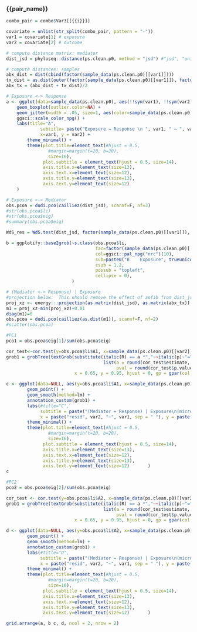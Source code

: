 ### {{pair_name}}


```r
combo_pair = combo$Var3[[{{i}}]]

covariate = unlist(str_split(combo_pair, pattern = "-"))
var1 = covariate[1] # exposure
var2 = covariate[2] # outcome

# compute distance matrix: mediator
dist_jsd = phyloseq::distance(ps.clean.p0, method = "jsd") #"jsd", "unifrac", "wunifrac", "bray", "jaccard", "dpcoa"

# compute distances: samples
abx_dist = dist(cbind(factor(sample_data(ps.clean.p0)[[var1]])))
tx_dist = as.dist(outer(factor(sample_data(ps.clean.p0)[[var1]]), factor(sample_data(ps.clean.p0)[[var1]]), "!="))
abx_tx = (abx_dist + tx_dist)/2

```


```r
# Exposure <-> Response
a <- ggplot(data=sample_data(ps.clean.p0), aes(!!sym(var1), !!sym(var2) )) +
    geom_boxplot(outlier.color=NA) +
    geom_jitter(width = .05, size=1, aes(color=sample_data(ps.clean.p0)[[var1]]), show.legend = F) +
    ggsci::scale_color_npg() +
    labs(title="A",
             subtitle= paste("Exposure ↔ Response \n ", var1, " ↔ ", var2, sep = ""),
             x=var1, y = var2) +
        theme_minimal() +
        theme(plot.title=element_text(#hjust = 0.5,
                #margin=margin(t=20, b=20),
                size=16),
              plot.subtitle = element_text(hjust = 0.5, size=14),
              axis.title.x=element_text(size=13),
              axis.text.x=element_text(size=12),
              axis.title.y=element_text(size=13),
              axis.text.y=element_text(size=12)
    )
```



```r
# Exposure <-> Mediator
obs.pcoa = dudi.pco(cailliez(dist_jsd), scannf=F, nf=3)
#str(obs.pcoa$li)
#str(obs.pcoa$eig)
#summary(obs.pcoa$eig)

WdS_res = WdS.test(dist_jsd, factor(sample_data(ps.clean.p0)[[var1]]), nrep = 9999)

b = ggplotify::base2grob(~s.class(obs.pcoa$li,
                                  fac=factor(sample_data(ps.clean.p0)[[var1]]),
                                  col=ggsci::pal_npg("nrc")(10),
                                  sub=paste0("B    Exposure", trueunicode("<U+2194>") ,"mediator    \n\ CPB", trueunicode("<U+2194>") ,"microbiome   \n\ Wd* statistic =", round(WdS_res$statistic,2), "p =", round(WdS_res$p.value,2), sep = " "),
                                  csub = 1.2,
                                  possub = "topleft",
                                  cellipse = 0),
                         )

```


```r
# (Mediator <-> Response) | Exposure
#projection below:  This should remove the effect of aofib from dist_jsd.
proj_xz <- energy:::projection(as.matrix(dist_jsd), as.matrix(abx_tx))
m1 = proj_xz-min(proj_xz)+0.01
diag(m1)=0
obs.pcoa = dudi.pco(cailliez(as.dist(m1)), scannf=F, nf=2)
#scatter(obs.pcoa)
```


```r
#PC1
pco1 = obs.pcoa$eig[1]/sum(obs.pcoa$eig)

cor_test<-cor.test(y=obs.pcoa$li$A1, x=sample_data(ps.clean.p0)[[var2]], method = "pearson")
grob1 = grobTree(textGrob(substitute(italic(R) == a *","~~italic(p)~"="~pval,
                                     list(a = round(cor_test$estimate, 3),
                                          pval = round(cor_test$p.value, 3))),
                          x = 0.65, y = 0.95, hjust = 0, gp = gpar(col = "red", fontsize = 11, fontface = "bold")))

c <- ggplot(data=NULL, aes(y=obs.pcoa$li$A1, x=sample_data(ps.clean.p0)[[var2]])) +
        geom_point() +
        geom_smooth(method=lm) +
        annotation_custom(grob1) +
        labs(#title="C",
             subtitle = paste("(Mediator ↔ Response) | Exposure\n(microbiome ↔ ", var2, ") | ", var1, sep = ""),
             x = paste("resid", var2, "~", var1, sep = " "), y = paste("PCo1 (", scales::percent(pco1), " variability)", sep = "") ) +
        theme_minimal() +
        theme(plot.title=element_text(#hjust = 0.5,
                #margin=margin(t=20, b=20),
                size=16),
              plot.subtitle = element_text(hjust = 0.5, size=14),
              axis.title.x=element_text(size=13),
              axis.text.x=element_text(size=12),
              axis.title.y=element_text(size=13),
              axis.text.y=element_text(size=12)       )
c
```

```r
#PC2
pco2 = obs.pcoa$eig[2]/sum(obs.pcoa$eig)

cor_test <- cor.test(y=obs.pcoa$li$A2, x=sample_data(ps.clean.p0)[[var2]], method = "pearson")
grob1 = grobTree(textGrob(substitute(italic(R) == a *","~~italic(p)~"="~pval,
                                     list(a = round(cor_test$estimate, 3),
                                          pval = round(cor_test$p.value, 3))),
                          x = 0.65, y = 0.95, hjust = 0, gp = gpar(col = "red", fontsize = 11, fontface = "bold")))

d <- ggplot(data=NULL, aes(y=obs.pcoa$li$A2, x=sample_data(ps.clean.p0)[[var2]])) +
        geom_point() +
        geom_smooth(method=lm) +
        annotation_custom(grob1) +
        labs(#title="D",
             subtitle = paste("(Mediator ↔ Response) | Exposure\n(microbiome ↔ ", var2, ") | ", var1, sep = ""),
             x = paste("resid", var2, "~", var1, sep = " "), y = paste("PCo2 (", scales::percent(pco2), " variability)", sep = "") ) +
        theme_minimal() +
        theme(plot.title=element_text(#hjust = 0.5,
                #margin=margin(t=20, b=20),
                size=16),
              plot.subtitle = element_text(hjust = 0.5, size=14),
              axis.title.x=element_text(size=13),
              axis.text.x=element_text(size=12),
              axis.title.y=element_text(size=13),
              axis.text.y=element_text(size=12)       )
```


```r
grid.arrange(a, b c, d, ncol = 2, nrow = 2)
```

